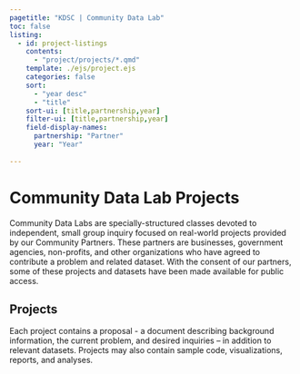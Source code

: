 ```yaml
---
pagetitle: "KDSC | Community Data Lab"
toc: false
listing:
  - id: project-listings
    contents:
      - "project/projects/*.qmd"
    template: ./ejs/project.ejs
    categories: false
    sort:
      - "year desc"
      - "title"
    sort-ui: [title,partnership,year]
    filter-ui: [title,partnership,year]
    field-display-names: 
      partnership: "Partner"
      year: "Year"
      
---
```


# Community Data Lab Projects

Community Data Labs are specially-structured classes devoted to independent, small group inquiry focused on real-world projects provided by our Community Partners. These partners are businesses, government agencies, non-profits, and other organizations who have agreed to contribute a problem and related dataset. With the consent of our partners, some of these projects and datasets have been made available for public access.

## Projects

Each project contains a proposal - a document describing background information, the current problem, and desired inquiries -- in addition to relevant datasets. Projects may also contain sample code, visualizations, reports, and analyses.

::: {#project-listings}
:::
